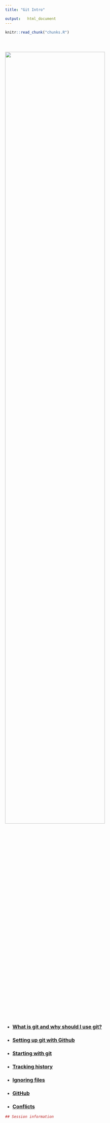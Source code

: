 ```yaml
---
title: "Git Intro"

output:   html_document
---
```


<!-- The file analysis/chunks.R contains chunks that define default settings
shared across the workflowr files. -->
```r
knitr::read_chunk("chunks.R")
```

<!-- Update knitr chunk options -->
```r
```

<!-- Insert the date the file was last updated -->
```r
```

<!-- Insert the code version (Git commit SHA1) if Git repository exists and R
 package git2r is installed -->
```r
```

<!-- Add your analysis here -->

![](https://github.com/smozaffari/oberlab_git/blob/master/analysis/fig/version-control.png?raw=true){ width=80% }

* ### [What is git and why should I use git?](git_2.html)   
* ### [Setting up git with Github](git_1.html)   
* ### [Starting with git](git_3.html)   
* ### [Tracking history](git_4.html)
* ### [Ignoring files](git_5.html)
* ### [GitHub](git_6.html)
* ### [Conflicts](git_7.html)


<!-- Insert the session information into the document -->
```r
## Session information


```
